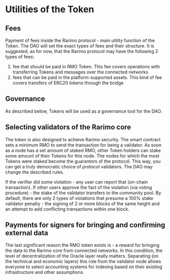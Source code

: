 ---
---

# Utilities of the Token
## Fees
Payment of fees inside the Rarimo protocol - main utility function of the Token. The DAO will set the exact types of
fees and their structure. It is suggested, as for now, that the Rarimo protocol may have the following 2 types of fees:

1. fee that should be paid in RMO Token. This fee covers operations with transferring  Tokens and messages over the
connected networks
2. fees that can be paid in the platform-supported assets. This kind of fee covers transfers of ERC20 tokens through the
bridge

## Governance
As described below, Tokens will be used as a governance tool for the DAO.

## Selecting validators of the Rarimo core
The token is also designed to achieve Rarimo security. The smart contract sets a minimum RMO to send the transaction for
being a validator. As soon as a node has a set amount of staked RMO, other Token holders can stake some amount of their
Tokens for this node. The nodes for which the most Tokens were staked become the guarantors of the protocol. This way,
you can get a truly democratic choice of protocol validators. The DAO may change the described rules.

If the verifier did some violation - any user can report that (on-chain transaction). If other users approve the fact of
the violation (via voting procedure) - the stake of the validator transfers to the community pool. By default, there are
only 2 types of violations that presume a 100% stake validator penalty - the signing of 2 or more blocks of the same
height and an attempt to add conflicting transactions within one block.

## Payments for signers for bringing and confirming external data
The last significant reason the RMO token exists is - a reward for bringing the data to the Rarimo core from connected
networks. In this condition, the level of decentralization of the Oracle layer really matters. Separating (on the
technical and economic layers) this role from the validator node allows everyone to select accounting systems for
indexing based on their existing infrastructure and other assumptions.
